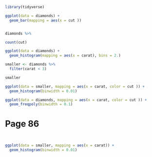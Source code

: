 
```r
library(tidyverse)
```
```r
ggplot(data = diamonds) + 
  geom_bar(mapping = aes(x = cut ))
```
```r

```

```r
diamonds %>%
```


```r
count(cut)
```

```r
ggplot(data = diamonds) +
  geom_histogram(mapping = aes(x = carat), bins = 2.)
```
```r
smaller <- diamonds %>%
  filter(carat < 3)
```

```r
smaller

```
```r
ggplot(data = smaller, mapping = aes(x = carat, color = cut )) +
  geom_histogram(binwidth = 0.01)
```
```r
ggplot(data = diamonds, mapping = aes(x = carat, color = cut )) +
  geom_freqpoly(binwidth = 0.1)
```
# Page 86

```r
```


```r
```


```r
ggplot(data = smaller, mapping = aes(x = carat)) +
  geom_histogram(binwidth = 0.01)
```








